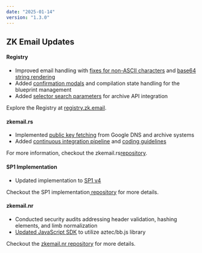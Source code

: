 ```yaml
---
date: "2025-01-14"
version: "1.3.0"
---
```


## ZK Email Updates

#### Registry
- Improved email handling with [fixes for non-ASCII characters](https://github.com/zkemail/registry/commit/67aa30031d22823bf854ff54ad5460cbeef99e52) and [base64 string rendering](https://github.com/zkemail/registry/commit/58a8a0504c184f8b7ac4b4b3e0ce77bddc08ea82)
- Added [confirmation modals](https://github.com/zkemail/registry/commit/e9fc715b47cce10630671cf82c34de2b2bd86597) and compilation state handling for the blueprint management
- Added [selector search parameters](https://github.com/zkemail/registry/commit/37cf53260d4bcce2489a4c42b4454cd9f963374b) for archive API integration

Explore the Registry at [registry.zk.email](https://registry.zk.email/).

#### zkemail.rs
- Implemented [public key fetching](https://github.com/zkemail/zkemail.rs/commit/8a940974e5bbb10951b18c0ce64b5b0faf300e31) from Google DNS and archive systems
- Added [continuous integration pipeline](https://github.com/zkemail/zkemail.rs/commit/6a97e627aa59c80c8780f1c42307c39d6f9c2aee) and [coding guidelines](https://github.com/zkemail/zkemail.rs/commit/37167fa463227be6f21e20298ad9d3441832c778)

For more information, checkout the zkemail.rs[repository](https://github.com/zkemail/zkemail.rs).

#### SP1 Implementation

- Updated implementation to [SP1 v4](https://github.com/zkemail/sp1-zkEmail/commit/f60a7ca0315a9f7852b2566ac0c0711b32ff221d)

Checkout the SP1 implementation[ repository](https://github.com/zkemail/sp1-zkEmail) for more details.

#### zkemail.nr

- Conducted security audits addressing header validation, hashing elements, and limb normalization
- [Updated JavaScript SDK](https://github.com/zkemail/zkemail.nr/commit/53b6798609bb5e0f1f8d2cd47a46f714f5de3464) to utilize aztec/bb.js library

Checkout the [zkemail.nr repository](https://github.com/zkemail/zkemail.nr) for more details.